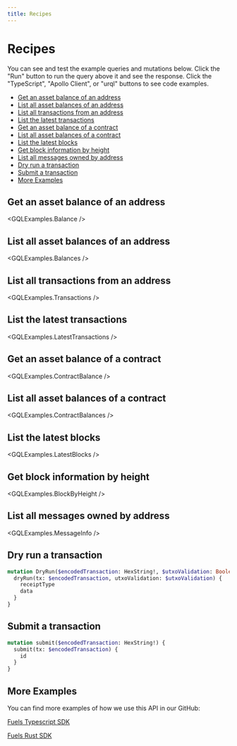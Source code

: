 ```yaml
---
title: Recipes
---
```


# Recipes

You can see and test the example queries and mutations below.
Click the "Run" button to run the query above it and see the response.
Click the "TypeScript", "Apollo Client", or "urql" buttons to see code examples.

- [Get an asset balance of an address](#get-an-asset-balance-of-an-address)
- [List all asset balances of an address](#list-all-asset-balances-of-an-address)
- [List all transactions from an address](#list-all-transactions-from-an-address)
- [List the latest transactions](#list-the-latest-transactions)
- [Get an asset balance of a contract](#get-an-asset-balance-of-a-contract)
- [List all asset balances of a contract](#list-all-asset-balances-of-a-contract)
- [List the latest blocks](#list-the-latest-blocks)
- [Get block information by height](#get-block-information-by-height)
- [List all messages owned by address](#list-all-messages-owned-by-address)
- [Dry run a transaction](#dry-run-a-transaction)
- [Submit a transaction](#submit-a-transaction)
- [More Examples](#more-examples)

## Get an asset balance of an address

<GQLExamples.Balance />

<CodeExamples
  file="../examples/tests/balance.test.ts"
  ts_testCase="get balance with ts"
  apollo_testCase="get balance with apollo"
  urql_testCase="get balance with urql"
/>

## List all asset balances of an address

<GQLExamples.Balances />

<CodeExamples
  file="../examples/tests/balances.test.ts"
  ts_testCase="get balances with ts"
  apollo_testCase="get balances with apollo"
  urql_testCase="get balances with urql"
/>

## List all transactions from an address

<GQLExamples.Transactions />

<CodeExamples
  file="../examples/tests/transactions-by-owner.test.ts"
  ts_testCase="get transactions with ts"
  apollo_testCase="get transactions with apollo"
  urql_testCase="get transactions with urql"
/>

## List the latest transactions

<GQLExamples.LatestTransactions />

<CodeExamples
  file="../examples/tests/latest-transactions.test.ts"
  ts_testCase="get latest transactions with ts"
  apollo_testCase="get latest transactions with apollo"
  urql_testCase="get latest transactions with urql"
/>

## Get an asset balance of a contract

<GQLExamples.ContractBalance />

<CodeExamples
  file="../examples/tests/contract-balance.test.ts"
  ts_testCase="get contract balance with ts"
  apollo_testCase="get contract balance with apollo"
  urql_testCase="get contract balance with urql"
/>

## List all asset balances of a contract

<GQLExamples.ContractBalances />

<CodeExamples
  file="../examples/tests/contract-balances.test.ts"
  ts_testCase="get contract balances with ts"
  apollo_testCase="get contract balances with apollo"
  urql_testCase="get contract balances with urql"
/>

## List the latest blocks

<GQLExamples.LatestBlocks />

<CodeExamples
  file="../examples/tests/latest-blocks.test.ts"
  ts_testCase="get latest blocks with ts"
  apollo_testCase="get latest blocks with apollo"
  urql_testCase="get latest blocks with urql"
/>

## Get block information by height

<GQLExamples.BlockByHeight />

<CodeExamples
  file="../examples/tests/block.test.ts"
  ts_testCase="get block info with ts"
  apollo_testCase="get block info with apollo"
  urql_testCase="get block info with urql"
/>

## List all messages owned by address

<GQLExamples.MessageInfo />

<CodeExamples
  file="../examples/tests/messages.test.ts"
  ts_testCase="get messages with ts"
  apollo_testCase="get messages with apollo"
  urql_testCase="get messages with urql"
/>

## Dry run a transaction

```graphql
mutation DryRun($encodedTransaction: HexString!, $utxoValidation: Boolean) {
  dryRun(tx: $encodedTransaction, utxoValidation: $utxoValidation) {
    receiptType
    data
  }
}
```

## Submit a transaction

```graphql
mutation submit($encodedTransaction: HexString!) {
  submit(tx: $encodedTransaction) {
    id
  }
}
```

## More Examples

You can find more examples of how we use this API in our GitHub:

[Fuels Typescript SDK](https://github.com/FuelLabs/fuels-ts/)

[Fuels Rust SDK](https://github.com/FuelLabs/fuels-rs/)
